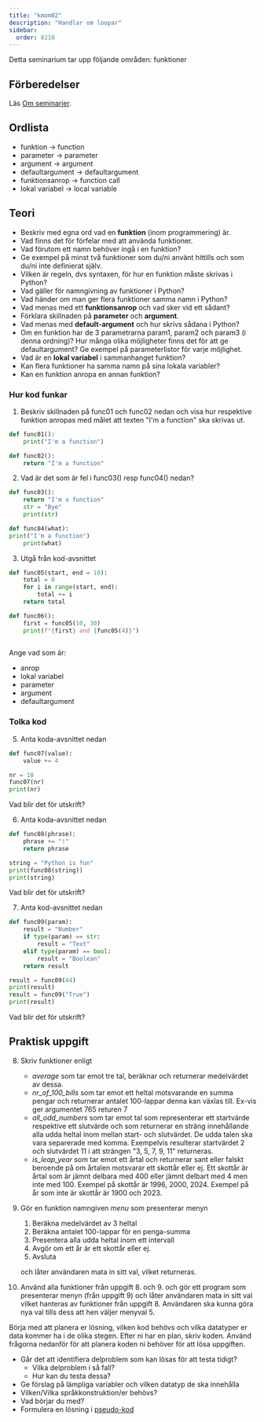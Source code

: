 ```yaml
---
title: "kmom02"
description: "Handlar om loopar"
sidebar:
  order: 0210
---
```



Detta seminarium tar upp följande områden: funktioner

## Förberedelser

Läs [Om seminarier](../).

## Ordlista

- funktion -> function
- parameter -> parameter
- argument -> argument
- defaultargument -> defaultargument
- funktionsanrop -> function call
- lokal variabel -> local variable



## <Icon name="open-book" class="inline-icon" label="Interpret code" /> Teori

- Beskriv med egna ord vad en **funktion** (inom programmering) är.  
- Vad finns det för förfelar med att använda funktioner.  
- Vad förutom ett namn behöver ingå i en funktion?  
- Ge exempel på minst två funktioner som du/ni använt hittills och som du/ni inte definierat själv.
- Vilken är regeln, dvs syntaxen, för hur en funktion måste skrivas i Python?  
- Vad gäller för namngivning av funktioner i Python?  
- Vad händer om man ger flera funktioner samma namn i Python?  
- Vad menas med ett **funktionsanrop** och vad sker vid ett sådant?  
- Förklara skillnaden på **parameter** och **argument**.  
- Vad menas med **default-argument** och hur skrivs sådana i Python?  
- Om en funktion har de 3 parametrarna param1, param2 och param3 (i denna ordning)? Hur många olika möjligheter finns det för att ge defaultargument? Ge exempel på parameterlistor för varje möjlighet. 
- Vad är en **lokal variabel** i sammanhanget funktion?
- Kan flera funktioner ha samma namn på sina lokala variabler?
- Kan en funktion anropa en annan funktion?


### Hur kod funkar

1. Beskriv skillnaden på func01 och func02 nedan och visa hur respektive funktion anropas med målet att texten "I'm a function" ska skrivas ut.    
```python
def func01():
    print("I'm a function")
```
```python
def func02():
    return "I'm a function"
```

2. Vad är det som är fel i func03() resp func04() nedan?  

```python
def func03():
    return "I'm a function"
    str = "Bye"
    print(str)
```

```python
def func04(what):
print("I'm a function")
    print(what)
```

3. Utgå från kod-avsnittet  

```python
def func05(start, end = 10):
    total = 0
    for i in range(start, end):
        total += i
    return total

def func06():
    first = func05(10, 30)
    print(f"{first} and {func05(4)}")
    
```
Ange vad som är:
- anrop
- lokal variabel
- parameter
- argument
- defaultargument



### <Icon name="open-book" class="inline-icon" label="Interpret code" /> Tolka kod

5. Anta koda-avsnittet nedan  

```python
def func07(value):
    value += 4

nr = 10
func07(nr)
print(nr)
```
Vad blir det för utskrift?  

6. Anta koda-avsnittet nedan  

```python
def func08(phrase):
    phrase += "!"
    return phrase

string = "Python is fun"
print(func08(string))
print(string)
```
Vad blir det för utskrift?  

7. Anta kod-avsnittet nedan

```python
def func09(param):
    result = "Number"
    if type(param) == str:
        result = "Text"
    elif type(param) == bool:
        result = "Boolean"
    return result

result = func09(44)
print(result)
result = func09("True")
print(result)
```
Vad blir det för utskrift?

## <Icon name="seti:python" class="inline-icon" label="Write code" /> Praktisk uppgift

8. Skriv funktioner enligt  
    - *average* som tar emot tre tal, beräknar och returnerar medelvärdet av dessa.
    - *nr_of_100_bills* som tar emot ett heltal motsvarande en summa pengar och returnerar antalet 100-lappar denna kan växlas till. Ex-vis ger argumentet 765 returen 7
    - *all_odd_numbers* som tar emot tal som representerar ett startvärde respektive ett slutvärde och som returnerar en sträng innehållande alla udda heltal inom mellan start- och slutvärdet. De udda talen ska vara separerade med komma. Exempelvis resulterar startvärdet 2 och slutvärdet 11 i att strängen "3, 5, 7, 9, 11" returneras.
    - *is_leap_year* som tar emot ett årtal och returnerar sant eller falskt beroende på om årtalen motsvarar ett skottår eller ej. Ett skottår är årtal som är jämnt delbara med 400 eller jämnt delbart med 4 men inte med 100. Exempel på skottår är 1996, 2000, 2024. Exempel på år som inte är skottår är 1900 och 2023.

9. Gör en funktion namngiven *menu* som presenterar menyn  

    1. Beräkna medelvärdet av 3 heltal
    2. Beräkna antalet 100-lappar för en penga-summa
    3. Presentera alla udda heltal inom ett intervall
    4. Avgör om ett år är ett skottår eller ej.
    0. Avsluta  

    och låter användaren mata in sitt val, vilket returneras.

10. Använd alla funktioner från uppgift 8. och 9. och gör ett program som presenterar menyn (från uppgift 9) och låter användaren mata in sitt val vilket hanteras av funktioner från uppgift 8. Användaren ska kunna göra nya val tills dess att hen väljer menyval 5. 



Börja med att planera er lösning, vilken kod behövs och vilka datatyper er data kommer ha i de olika stegen. Efter ni har en plan, skriv koden. Använd frågorna nedanför för att planera koden ni behöver för att lösa uppgiften.

- Går det att identifiera delproblem som kan lösas för att testa tidigt?
  - Vilka delproblem i så fall?
  - Hur kan du testa dessa?
- Ge förslag på lämpliga variabler och vilken datatyp de ska innehålla
- Vilken/Vilka språkkonstruktion/er behövs?
- Vad börjar du med?
- Formulera en lösning i [pseudo-kod](https://sv.wikipedia.org/wiki/Pseudokod)